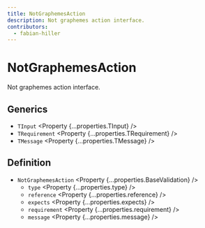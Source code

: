 ```yaml
---
title: NotGraphemesAction
description: Not graphemes action interface.
contributors:
  - fabian-hiller
---
```



# NotGraphemesAction

Not graphemes action interface.

## Generics

- `TInput` <Property {...properties.TInput} />
- `TRequirement` <Property {...properties.TRequirement} />
- `TMessage` <Property {...properties.TMessage} />

## Definition

- `NotGraphemesAction` <Property {...properties.BaseValidation} />
  - `type` <Property {...properties.type} />
  - `reference` <Property {...properties.reference} />
  - `expects` <Property {...properties.expects} />
  - `requirement` <Property {...properties.requirement} />
  - `message` <Property {...properties.message} />
